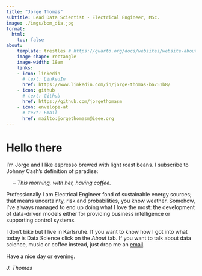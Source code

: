 ```yaml
---
title: "Jorge Thomas"
subtitle: Lead Data Scientist - Electrical Engineer, MSc.
image: ./imgs/bom_dia.jpg
format:
  html:
    toc: false
about: 
    template: trestles # https://quarto.org/docs/websites/website-about.html
    image-shape: rectangle
    image-width: 18em
    links:
    - icon: linkedin
      # text: LinkedIn
      href: https://www.linkedin.com/in/jorge-thomas-ba751b8/
    - icon: github
      # text: Github
      href: https://github.com/jorgethomasm
    - icon: envelope-at
      # text: Email
      href: mailto:jorgethomasm@ieee.org 
---
```


# Hello there

I'm Jorge and I like espresso brewed with light roast beans. I subscribe to Johnny Cash's definition of paradise:

&emsp; – *This morning, with her, having coffee.*

Professionally I am Electrical Engineer fond of sustainable energy sources; that means uncertainty, risk and  probabilities, you know weather. Somehow, I've always managed to end up doing what I love the most: the development of data-driven models either for providing business intelligence or supporting control systems.

I don't bike but I live in Karlsruhe. If you want to know how I got into what today is Data Science click on the *About* tab. If you want to talk about data science, music or coffee instead, just drop me an [email](mailto:jorgethomasm@ieee.org).

Have a nice day or evening.

*J. Thomas*